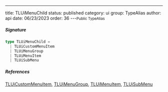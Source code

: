 ---
title: TLUiMenuChild
status: published
category: ui
group: TypeAlias
author: api
date: 06/23/2023
order: 36
---<Small>Public TypeAlias</Small>




##### Signature


```ts
type TLUiMenuChild =
  | TLUiCustomMenuItem
  | TLUiMenuGroup
  | TLUiMenuItem
  | TLUiSubMenu
```

##### References

[TLUiCustomMenuItem](/gen/ui/TLUiCustomMenuItem-type), [TLUiMenuGroup](/gen/ui/TLUiMenuGroup-type), [TLUiMenuItem](/gen/ui/TLUiMenuItem-type), [TLUiSubMenu](/gen/ui/TLUiSubMenu-type)

